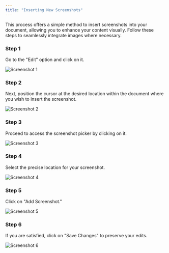 ```yaml
---
title: "Inserting New Screenshots"
---
```


This process offers a simple method to insert screenshots into your document, allowing you to enhance your content visually. Follow these steps to seamlessly integrate images where necessary.

### Step 1

Go to the "Edit" option and click on it.

![Screenshot 1](images/insert-screenshots/image1.jpg)

### Step 2

Next, position the cursor at the desired location within the document where you wish to insert the screenshot.

![Screenshot 2](images/insert-screenshots/image2.jpg)

### Step 3

Proceed to access the screenshot picker by clicking on it.

![Screenshot 3](images/insert-screenshots/image3.jpg)

### Step 4

Select the precise location for your screenshot.

![Screenshot 4](images/insert-screenshots/image4.jpg)

### Step 5

Click on "Add Screenshot."

![Screenshot 5](images/insert-screenshots/image5.jpg)

### Step 6

If you are satisfied, click on "Save Changes" to preserve your edits.

![Screenshot 6](images/insert-screenshots/image6.jpg)

